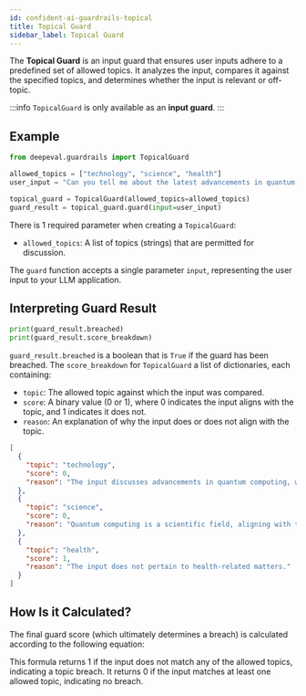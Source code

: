 ```yaml
---
id: confident-ai-guardrails-topical
title: Topical Guard
sidebar_label: Topical Guard
---
```



The **Topical Guard** is an input guard that ensures user inputs adhere to a predefined set of allowed topics. It analyzes the input, compares it against the specified topics, and determines whether the input is relevant or off-topic.

:::info
`TopicalGuard` is only available as an **input guard**.
:::

## Example

```python
from deepeval.guardrails import TopicalGuard

allowed_topics = ["technology", "science", "health"]
user_input = "Can you tell me about the latest advancements in quantum computing?"

topical_guard = TopicalGuard(allowed_topics=allowed_topics)
guard_result = topical_guard.guard(input=user_input)
```

There is 1 required parameter when creating a `TopicalGuard`:

- `allowed_topics`: A list of topics (strings) that are permitted for discussion.

The `guard` function accepts a single parameter `input`, representing the user input to your LLM application.

## Interpreting Guard Result

```python
print(guard_result.breached)
print(guard_result.score_breakdown)
```

`guard_result.breached` is a boolean that is `True` if the guard has been breached. The `score_breakdown` for `TopicalGuard` a list of dictionaries, each containing:

- `topic`: The allowed topic against which the input was compared.
- `score`: A binary value (0 or 1), where 0 indicates the input aligns with the topic, and 1 indicates it does not.
- `reason`: An explanation of why the input does or does not align with the topic.

```json
[
  {
    "topic": "technology",
    "score": 0,
    "reason": "The input discusses advancements in quantum computing, which falls under the technology topic."
  },
  {
    "topic": "science",
    "score": 0,
    "reason": "Quantum computing is a scientific field, aligning with the science topic."
  },
  {
    "topic": "health",
    "score": 1,
    "reason": "The input does not pertain to health-related matters."
  }
]
```

## How Is it Calculated?

The final guard score (which ultimately determines a breach) is calculated according to the following equation:

<Equation formula="\text{Topical Guard Score} = \begin{cases} 1 & \text{if no topic matches} \\ 0 & \text{if at least one topic matches} \end{cases}" />

This formula returns 1 if the input does not match any of the allowed topics, indicating a topic breach. It returns 0 if the input matches at least one allowed topic, indicating no breach.
